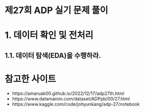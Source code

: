 

# 제27회 ADP 실기 문제 풀이 {#sec-previous_tests}

# 1. 데이터 확인 및 전처리 {.unnumbered}
## 1.1. 데이터 탐색(EDA)을 수행하라. {.unnumbered}





# 참고한 사이트 {.unnumbered}
- https://amaruak00.github.io/2022/12/17/adp27th.html
- https://www.datamanim.com/dataset/ADPpb/00/27.html
- https://www.kaggle.com/code/johyunkang/adp-27/notebook